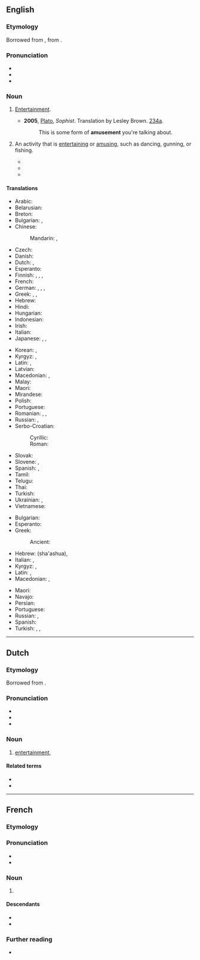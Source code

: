 {{also|Amüsement}}
==English==

===Etymology===
Borrowed from {{bor|en|fr|amusement}}, from {{af|fr|amuser|-ment|nocat=1}}.

===Pronunciation===
* {{IPA|en|/əˈmjuzmənt/}}
* {{audio|en|en-us-amusement.ogg|Audio (US)}}
* {{hyphenation|en|a|muse|ment}}

===Noun===
{{en-noun|~}}

# {{lb|en|uncountable}} [[entertainment|Entertainment]].
#: {{ux|en|To my great '''amusement''', the dog kept on chasing its tail and yelped when it bit it.}}
#* '''2005''', [[w:Plato|Plato]], ''Sophist''. Translation by Lesley Brown. [[w:Stephanus pagination|234a]].
#*: This is some form of '''amusement''' you're talking about.
# {{lb|en|countable}} An activity that is [[entertaining]] or [[amuse|amusing]], such as dancing, gunning, or fishing.
#: {{syn|en|Thesaurus:hobby}}
#* {{quote-book|en|passage="What a charming '''amusement''' for young people this is, Mr. Darcy! There is nothing like dancing after all. I consider it as one of the first refinements of polished society."|title=[[S:Pride and Prejudice/Chapter 6|Pride and Prejudice]]|author=Jane Austen|year=1813}}
#* {{quote-book|en|passage=His chief '''amusements''' were gunning and fishing, or sauntering along the beach and through the myrtles, in quest of shells or entomological specimens--his collection of the latter might have been envied by a Swammerdamm.|year=1843|title=[[S:The Gold-Bug|The Gold-Bug]]|author=Edgar Allan Poe}}
#* {{quote-book|en|passage=The Cat was sour-tempered and grumpy, at first, but before they had journeyed far, the crystal creature had discovered a fine '''amusement'''. The long tails of the monkeys were constantly sticking through the bars of their cage, and when they did, the Glass Cat would slyly seize the tails in her paws and pull them.|year=1919|title=[[S:The Magic of Oz/Chapter 20|The Magic of Oz]]|author=L. Frank Baum}}

====Translations====
{{trans-top|entertainment}}
* Arabic: {{t|ar|تَسْلِيَة|f}}
* Belarusian: {{t|be|заба́ва|f}}
* Breton: {{t+|br|diduamant|m}}
* Bulgarian: {{t+|bg|забавле́ние|n}}, {{t+|bg|развлече́ние|n}}
* Chinese:
*: Mandarin: {{t+|cmn|娛樂}}, {{t+|cmn|娱乐|tr=yúlè}}
* Czech: {{t+|cs|zábava|f}}
* Danish: {{t|da|underholdning|c}}
* Dutch: {{t+|nl|amusement|n}}, {{t+|nl|vertier|n}}
* Esperanto: {{t|eo|amuzado}}
* Finnish: {{t+|fi|huvi}}, {{t+|fi|huvitus}}, {{t|fi|huvittuneisuus}}, {{t+|fi|hilpeys}}
* French: {{t+|fr|amusement|m}}
* German: {{t+|de|Amüsement|n}} {{qualifier|obsolete}}, {{t+|de|Entertainment|n}} {{qualifier|colloquial}}, {{t+|de|Unterhaltung|f}}, {{t+|de|Vergnügen|n}}
* Greek: {{t+|el|διασκέδαση|f}}, {{t+|el|ψυχαγωγία|f}}, {{t+|el|αναψυχή|f}}
* Hebrew: {{t+|he|בִּדּוּר}}
* Hindi: {{t+|hi|मनोरंजन|m}}
* Hungarian: {{t+|hu|szórakozás}}
* Indonesian: {{t+|id|hiburan}}
* Irish: {{t|ga|áibhéar|m}}
* Italian: {{t+|it|divertimento|m}}
* Japanese: {{t+|ja|娯楽|tr=ごらく, goraku}}, {{t|ja|アミューズメント|tr=amyūzumento}}, {{t+|ja|遊び|tr=asobi}}
{{trans-mid}}
* Korean: {{t+|ko|오락}}, {{t+|ko|놀이}}
* Kyrgyz: {{t+|ky|эрмек}}, {{t+|ky|оюн-зоок}}
* Latin: {{t|la|oblectāmen|n}}, {{t|la|oblectāmentum|n}}
* Latvian: {{t|lv|izprieca|f}}
* Macedonian: {{t|mk|забава|f}}, {{t|mk|разонода|f}}
* Malay: {{t+|ms|hiburan}}
* Maori: {{t|mi|harakoa}}
* Mirandese: {{t|mwl|adbertimiento|m}}
* Polish: {{t+|pl|zabawa|f}}
* Portuguese: {{t+|pt|divertimento|m}}
* Romanian: {{t+|ro|divertisment|n}}, {{t+|ro|distracție|f}}, {{t+|ro|amuzament|n}}
* Russian: {{t+|ru|развлече́ние|n}}, {{t+|ru|заба́ва|f}}
* Serbo-Croatian:
*: Cyrillic: {{t|sh|за̑бава|f}}
*: Roman: {{t+|sh|zȃbava|f}}
* Slovak: {{t|sk|zábava|f}}
* Slovene: {{t+|sl|zabȃva|f}}, {{t|sl|razvedrilo|n}}
* Spanish: {{t+|es|divertimiento|m}}, {{t|es|esparcimiento|m}}
* Tamil: {{t+|ta|கேளிக்கை}}
* Telugu: {{t+|te|వినోదం}}
* Thai: {{t+|th|มหรสพ}}
* Turkish: {{t+|tr|eğlence}}
* Ukrainian: {{t|uk|розва́га|f}}, {{t|uk|заба́ва|f}}
* Vietnamese: {{t+|vi|hài hước|alt=sự hài hước}}
{{trans-bottom}}

{{trans-top|an activity that is entertaining or amusing}}
* Bulgarian: {{t+|bg|развлече́ние|n}}
* Esperanto: {{t|eo|amuzaĵo}}
* Greek:
*: Ancient: {{t|grc|διατριβή|f}}
* Hebrew: {{t|he|שעשוע|m}} (sha'ashua), {{t|he|כיוף|m}}
* Italian: {{t+|it|intrattenimento|m}}, {{t+|it|festeggiamento|m}}
* Kyrgyz: {{t+|ky|көңүл ачуу}}, {{t+|ky|эриккенди жазуу}}
* Latin: {{t|la|oblectāmen|n}}, {{t|la|oblectāmentum|n}}
* Macedonian: {{t|mk|забава|f}}, {{t|mk|разонода|f}}
{{trans-mid}}
* Maori: {{t|mi|harakoa}}
* Navajo: {{t|nv|zhǫʼ}}
* Persian: {{t+|fa|سرگرمی|tr=sargarmi}}
* Portuguese: {{t+|pt|diversão|f}}
* Russian: {{t+|ru|развлече́ние|n}}, {{t+|ru|заба́ва|f}}
* Spanish: {{t+|es|diversión|f}}
* Turkish: {{t+|tr|etkinlik}}, {{t+|tr|uğraşı}}, {{t+|tr|eğlenti}}
{{trans-bottom}}

----

==Dutch==

===Etymology===
Borrowed from {{bor|nl|fr|amusement}}.

===Pronunciation===
* {{IPA|nl|/ˌaː.my.zəˈmɛnt/}}
* {{hyphenation|nl|amu|se|ment}}
* {{rhymes|nl|ɛnt}}

===Noun===
{{nl-noun|n|-|-}}

# [[entertainment]], {{l|en|amusement}}

====Related terms====
* {{l|nl|amusant}}
* {{l|nl|amuseren}}

----

==French==

===Etymology===
{{af|fr|amuser|-ment}}

===Pronunciation===
* {{fr-IPA}}
* {{audio|fr|Fr-amusement.ogg|audio}}

===Noun===
{{fr-noun|m}}

# {{l|en|amusement}}

====Descendants====
* {{desc|en|amusement|bor=1}}
* {{desc|de|Amüsement|bor=1}}

===Further reading===
* {{R:TLFi}}